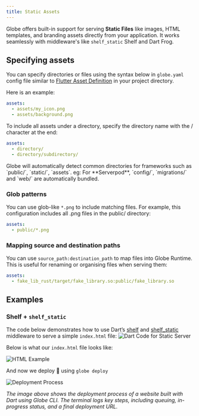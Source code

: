 ```yaml
---
title: Static Assets
---
```


Globe offers built-in support for serving **Static Files** like images, HTML templates, and branding assets directly from your application. It works seamlessly with middleware's like `shelf_static` Shelf and Dart Frog.

## Specifying assets

You can specify directories or files using the syntax below in `globe.yaml` config file similar to [Flutter Asset Definition](https://docs.flutter.dev/ui/assets/assets-and-images) in your project directory.

Here is an example:

```yaml
assets:
  - assets/my_icon.png
  - assets/background.png
```

To include all assets under a directory, specify the directory name with the / character at the end:

```yaml
assets:
  - directory/
  - directory/subdirectory/
```

<Info>
  Globe will automatically detect common directories for frameworks such as
  `public/`, `static/`, `assets`. eg: For **Serverpod**, `config/`,
  `migrations/` and `web/` are automatically bundled.
</Info>

### Glob patterns

You can use glob-like `*.png` to include matching files. For example, this configuration includes all .png files in the public/ directory:

```yaml
assets:
  - public/*.png
```

### Mapping source and destination paths

You can use `source_path:destination_path` to map files into Globe Runtime. This is useful for renaming or organising files when serving them:

```yaml
assets:
  - fake_lib_rust/target/fake_library.so:public/fake_library.so
```

## Examples

### Shelf + `shelf_static`

The code below demonstrates how to use Dart’s [shelf](https://pub.dev/packages/shelf) and [shelf_static](https://pub.dev/packages/shelf_static) middleware to serve a simple `index.html` file:
![Dart Code for Static Server](/assets/dart-serve-static-code.png)

Below is what our `index.html` file looks like:

![HTML Example](/assets/dart-serve-static-html-code.png)

And now we deploy 🚀 using `globe deploy`

![Deployment Process](/assets/deployment-process-terminal.png)

_The image above shows the deployment process of a website built with Dart using Globe CLI. The terminal logs key steps, including queuing, in-progress status, and a final deployment URL._
